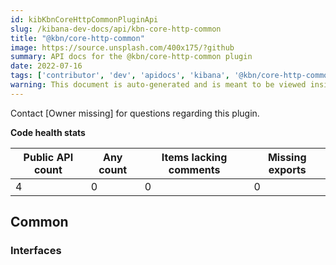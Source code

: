 ```yaml
---
id: kibKbnCoreHttpCommonPluginApi
slug: /kibana-dev-docs/api/kbn-core-http-common
title: "@kbn/core-http-common"
image: https://source.unsplash.com/400x175/?github
summary: API docs for the @kbn/core-http-common plugin
date: 2022-07-16
tags: ['contributor', 'dev', 'apidocs', 'kibana', '@kbn/core-http-common']
warning: This document is auto-generated and is meant to be viewed inside our experimental, new docs system. Reach out in #docs-engineering for more info.
---
```




Contact [Owner missing] for questions regarding this plugin.

**Code health stats**

| Public API count  | Any count | Items lacking comments | Missing exports |
|-------------------|-----------|------------------------|-----------------|
| 4 | 0 | 0 | 0 |

## Common

### Interfaces
<DocDefinitionList data={kbnCoreHttpCommonObj.common.interfaces}/>

